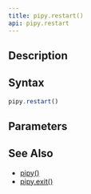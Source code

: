 ```yaml
---
title: pipy.restart()
api: pipy.restart
---
```


## Description

<Summary/>

## Syntax

``` js
pipy.restart()
```

## Parameters

<Parameters/>

## See Also

* [pipy()](/reference/api/pipy)
* [pipy.exit()](/reference/api/pipy/exit)
